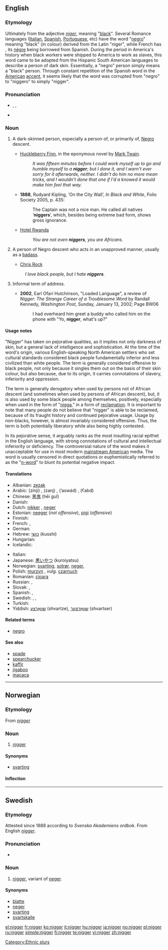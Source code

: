 {{wikipedia}}
==English==

===Etymology===
Ultimately from the {{etyl|la}} adjective ''[[niger]]'', meaning "[[black]]". Several Romance languages ([[Italian]], [[Spanish]], [[Portuguese]], etc) have the word "[[negro]]" meaning "black" (in colour) derived from the Latin "niger", while French has {{term|noir}}, its [[nègre]] being borrowed from Spanish. During the period in America's history when black workers were shipped to America to work as slaves, this word came to be adopted from the Hispanic South American languages to describe a person of dark skin. Essentially, a "negro" person simply means a "black" person. Through constant repetition of the Spanish word in the  [[American]] [[accent]], it seems likely that the word was corrupted from "negro" to "niggero" to simply "nigger".

===Pronunciation===
* {{enPR|nĭg'ə(r)}}, {{IPA|/ˈnɪɡə(ɹ)/}}, {{SAMPA|/"nIg@(r)/}}
* {{rhymes|ɪɡə(r)}}

===Noun===
{{en-noun}}

# {{context|vulgar|see [[nigger#Usage notes|usage notes]]}} A dark-skinned person, especially a person of, or primarily of, [[Negro]] descent.
#* [[w:Huckleberry Finn|Huckleberry Finn]], in the eponymous novel by [[w:Mark Twain|Mark Twain]].
#*: ''It was fifteen minutes before I could work myself up to go and humble myself to a '''nigger'''; but I done it{{SIC}}, and I warn't{{SIC}} ever sorry for it afterwards, neither. I didn't do him no more mean tricks, and I wouldn't done that{{SIC}} one if I'd a knowed{{SIC}} it would make him feel that way.''
#* '''1888''', Rudyard Kipling, ‘On the City Wall’, ''In Black and White'', Folio Society 2005, p. 435:
#*: The Captain was not a nice man. He called all natives ‘'''niggers'''’, which, besides being extreme bad form, shows gross ignorance.
#* [[w:Hotel Rwanda|Hotel Rwanda]]
#*: ''You are not even '''niggers''', you are Africans.''
# {{context|slang|often considered|offensive}} A person of Negro descent who acts in an unapproved manner, usually as a [[badass]].
#* [[w:Chris Rock|Chris Rock]]
#: ''I love black people, but I hate '''niggers'''.''
# {{AAVE}} Informal term of address.
#* '''2002''', Earl Ofari Hutchinson, "Loaded Language", a review of ''Nigger: The Strange Career of a Troublesome Word'' by Randall Kennedy, ''Washington Post'', Sunday, January 13, 2002; Page BW06
#*: I had overheard him greet a buddy who called him on the phone with "Yo, '''nigger''', what's up?"

====Usage notes====
"Nigger" has taken on pejorative qualities, as it implies not only darkness of skin, but a general lack of intelligence and sophistication. At the time of the word's origin, various English-speaking North American settlers who set cultural standards considered black people fundamentally inferior and less civilized than white people. The term is generally considered offensive to black people, not only because it singles them out on the basis of their skin colour, but also because, due to its origin, it carries connotations of slavery, inferiority and oppression.

The term is generally derogatory when used by persons not of African descent (and sometimes when used by persons of African descent), but, it is also used by some black people among themselves, positively, especially when used in the form of "[[nigga]]," in a form of [[reclamation]]. It is important to note that many people do not believe that "nigger" is able to be reclaimed, because of its fraught history and continued pejorative usage. Usage by non-blacks, however, is almost invariably considered offensive.  Thus, the term is both potentially liberatory while also being highly contested.

In its pejorative sense, it arguably ranks as the most insulting racial epithet in the English language, with strong connotations of cultural and intellectual inferiority or deficiency. The controversial nature of the word makes it unacceptable for use in most modern [[mainstream American]] media. The word is usually censored in direct quotations or euphemistically referred to as the "[[n-word]]" to blunt its potential negative impact.

====Translations====
{{trans-top|negro person}}
* Albanian: [[zezak]]
* Arabic: {{Arab|[[زنجي]]}} (zínji) {{m}}, {{Arab|[[زنج]]}} (zanj) {{m}}, {{Arab|[[أسود|أسْوَد]]}} (’aswád) {{m}}, {{Arab|[[عبد|عَبْدٌ]]}} (ʕabd) {{m}}
* Chinese: [[黑鬼]] (hēi guǐ)
* Danish: {{t+|da|neger}}
* Dutch: [[nikker]] {{m}}, [[neger]] {{m}}
* Estonian: [[neeger]] (''not offensive''), [[pigi]] (''offensive'')
* Finnish: {{t+|fi|neekeri}}
* French: {{t+|fr|bougnoule}}, {{t+|fr|nègre}}
* German: {{t+|de|Neger|m}}
* Hebrew: [[כושי]] (kusshi)
* Hungarian: {{t-|hu|néger}}
* Icelandic: {{t-|is|negri}}
{{trans-mid}}
* Italian: {{t+|it|negro}}
* Japanese: [[黒いやつ]] (kuroiyatsu)
* Norwegian: [[svarting]], [[sotrør]], [[neger]],
* Polish: [[murzyn]] {{m}}, ''vulg.'' [[czarnuch]] {{m}}
* Romanian: [[cioara]] {{f}}
* Russian: {{t+|ru|негр|m|tr=negr|sc=Cyrl}}, {{t+|ru|чёрный|m|tr=čórnyj|sc=Cyrl}}
* Slovak: {{t-|sk|neger|m}}, {{t-|sk|negri|p}}
* Spanish: {{t-|es|mayate}}, {{t+|es|negro}}
* Swedish: {{t+|sv|neger}}, {{t-|sv|nigger}}, {{t-|sv|svarting}}
* Turkish: {{t+|tr|zenci}}
* Yiddish: [[שוואַרצע]] (shvartze), [[שוואַרצער]] (shvartser)
{{trans-bottom}}

====Related terms====
* [[negro]]

====See also====
* [[spade]]
* [[spearchucker]]
* [[kaffir]]
* [[jigaboo]]
* [[macaca]]

[[Category:Ethnic slurs]]

----

==Norwegian==
{{wikipedia|lang=no}}

===Etymology===
From {{etyl|en|no}} ''[[#English|nigger]]''

===Noun===
{{infl|no|noun|g=m}}

# {{vulgar|lang=no}} [[#English|nigger]]

====Synonyms====
* [[svarting]]

====Inflection====
{{no-noun-infl|nb-class=m4|nn-class=m1}}

----

==Swedish==
{{wikipedia|lang=sv}}

===Etymology===
Attested since 1888 according to ''Svenska Akademiens ordbok''. From English ''[[#English|nigger]]''.

===Pronunciation===
* {{IPA|/ˈnɪgːer/|lang=sv}}

===Noun===
{{infl|sv|noun|g=c}}
{{sv-noun-irreg-c|2=niggern|3=niggrer|4=niggrerna|6=niggerns|7=niggrers|8=niggrernas}}

# {{vulgar|dated|lang=sv}} [[#English|nigger]], variant of [[neger]].

====Synonyms====
* [[blatte]]
* [[neger]]
* [[svarting]]
* [[svartskalle]]

[[el:nigger]]
[[fr:nigger]]
[[ko:nigger]]
[[it:nigger]]
[[hu:nigger]]
[[ja:nigger]]
[[no:nigger]]
[[pl:nigger]]
[[ru:nigger]]
[[simple:nigger]]
[[fi:nigger]]
[[te:nigger]]
[[vi:nigger]]
[[zh:nigger]]